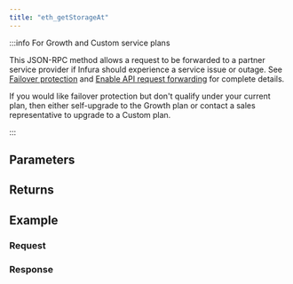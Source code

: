 ```yaml
---
title: "eth_getStorageAt"
---
```




<Description />

:::info For Growth and Custom service plans

This JSON-RPC method allows a request to be forwarded to a partner service provider if Infura should
experience a service issue or outage. See [Failover protection](../../../concepts/failover-protection.md)
and [Enable API request forwarding](../../../how-to/enable-api-forwarding.md)
for complete details.

If you would like failover protection but don't qualify under your current plan, then either
self-upgrade to the Growth plan or contact a sales representative to upgrade to a Custom plan.

:::

## Parameters


<Params />

## Returns


<Returns />

## Example


<Example />

### Request


<Request />

### Response


<Response />
